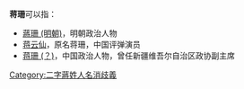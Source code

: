 '''蒋珊'''可以指：
* [[蔣珊_(明朝)|蔣珊 (明朝)]]，明朝政治人物
* [[蒋云仙|蒋云仙]]，原名蒋珊，中国评弹演员
* [[蒋珊_(？)|蒋珊 (？)]]，中国政治人物，曾任新疆维吾尔自治区政协副主席

{{disambig}}

[[Category:二字蔣姓人名消歧義|Category:二字蔣姓人名消歧義]]